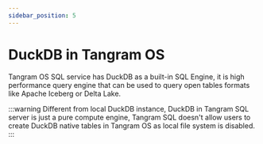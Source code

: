 ```yaml
---
sidebar_position: 5
---
```


# DuckDB in Tangram OS

Tangram OS SQL service has DuckDB as a built-in SQL Engine, it is high performance query engine that can be used to query open tables formats like Apache Iceberg or Delta Lake.

:::warning
Different from local DuckDB instance, DuckDB in Tangram SQL server is just a pure compute engine, Tangram SQL doesn't allow users to create DuckDB native tables in Tangram OS as local file system is disabled.
:::
